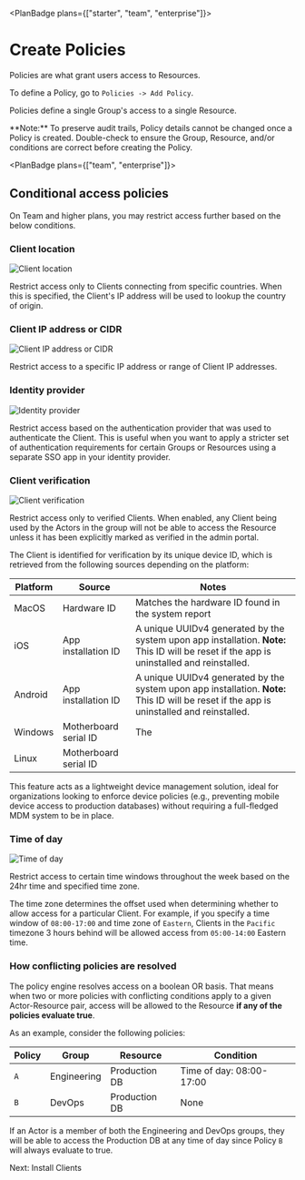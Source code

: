 
<PlanBadge plans={["starter", "team", "enterprise"]}>

# Create Policies

</PlanBadge>

Policies are what grant users access to Resources.

To define a Policy, go to `Policies -> Add Policy`.

Policies define a single Group's access to a single Resource.

<Alert color="warning">
  **Note:** To preserve audit trails, Policy details cannot be changed once a
  Policy is created. Double-check to ensure the Group, Resource, and/or
  conditions are correct before creating the Policy.
</Alert>

<PlanBadge plans={["team", "enterprise"]}>

## Conditional access policies

</PlanBadge>

On Team and higher plans, you may restrict access further based on the below
conditions.

### Client location

<Image
  src="/images/kb/deploy/policies/client_location.png"
  alt="Client location"
  width={600}
  height={600}
  className="mx-auto shadow rounded"
/>

Restrict access only to Clients connecting from specific countries. When this is
specified, the Client's IP address will be used to lookup the country of origin.

### Client IP address or CIDR

<Image
  src="/images/kb/deploy/policies/client_ip.png"
  alt="Client IP address or CIDR"
  width={600}
  height={600}
  className="mx-auto shadow rounded"
/>

Restrict access to a specific IP address or range of Client IP addresses.

### Identity provider

<Image
  src="/images/kb/deploy/policies/client_idp.png"
  alt="Identity provider"
  width={600}
  height={600}
  className="mx-auto shadow rounded"
/>

Restrict access based on the authentication provider that was used to
authenticate the Client. This is useful when you want to apply a stricter set of
authentication requirements for certain Groups or Resources using a separate SSO
app in your identity provider.

### Client verification

<Image
  src="/images/kb/deploy/policies/client_verification.png"
  alt="Client verification"
  width={600}
  height={600}
  className="mx-auto shadow rounded"
/>

Restrict access only to verified Clients. When enabled, any Client being used by
the Actors in the group will not be able to access the Resource unless it has
been explicitly marked as verified in the admin portal.

The Client is identified for verification by its unique device ID, which is
retrieved from the following sources depending on the platform:

| Platform | Source                | Notes |
| -------- | --------------------- | --- |
| MacOS    | Hardware ID           | Matches the hardware ID found in the system report |
| iOS      | App installation ID   | A unique UUIDv4 generated by the system upon app installation. **Note:** This ID will be reset if the app is uninstalled and reinstalled. |
| Android  | App installation ID   | A unique UUIDv4 generated by the system upon app installation. **Note:** This ID will be reset if the app is uninstalled and reinstalled. |
| Windows  | Motherboard serial ID | The 
| Linux    | Motherboard serial ID |

This feature acts as a lightweight device management solution, ideal for
organizations looking to enforce device policies (e.g., preventing mobile device
access to production databases) without requiring a full-fledged MDM system to
be in place.

### Time of day

<Image
  src="/images/kb/deploy/policies/client_tod.png"
  alt="Time of day"
  width={600}
  height={600}
  className="mx-auto shadow rounded"
/>

Restrict access to certain time windows throughout the week based on the 24hr
time and specified time zone.

The time zone determines the offset used when determining whether to allow
access for a particular Client. For example, if you specify a time window of
`08:00-17:00` and time zone of `Eastern`, Clients in the `Pacific` timezone 3
hours behind will be allowed access from `05:00-14:00` Eastern time.

### How conflicting policies are resolved

The policy engine resolves access on a boolean OR basis. That means when two or
more policies with conflicting conditions apply to a given Actor-Resource pair,
access will be allowed to the Resource **if any of the policies evaluate true**.

As an example, consider the following policies:

| Policy | Group       | Resource      | Condition                |
| ------ | ----------- | ------------- | ------------------------ |
| `A`    | Engineering | Production DB | Time of day: 08:00-17:00 |
| `B`    | DevOps      | Production DB | None                     |

If an Actor is a member of both the Engineering and DevOps groups, they will be
able to access the Production DB at any time of day since Policy `B` will always
evaluate to true.

<NextStep href="/kb/deploy/clients">Next: Install Clients</NextStep>

<SupportOptions />
